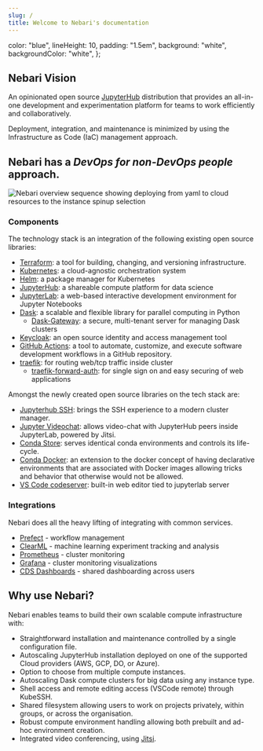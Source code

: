 ```yaml
---
slug: /
title: Welcome to Nebari's documentation
---
```


  color: "blue",
  lineHeight: 10,
  padding: "1.5em",
  background: "white",
  backgroundColor: "white",
};

## Nebari Vision

An opinionated open source [JupyterHub][jupyterhub] distribution that provides
an all-in-one development and experimentation platform for teams to work
efficiently and collaboratively.

Deployment, integration, and maintenance is minimized by using the
Infrastructure as Code (IaC) management approach.

## Nebari has a _DevOps for non-DevOps people_ approach.

![Nebari overview sequence showing deploying from yaml to cloud resources to the instance spinup selection](/img/welcome/nebari_overview_sequence.png)

### Components

The technology stack is an integration of the following existing open source libraries:

- [Terraform](https://www.terraform.io/intro/index.html): a tool for building, changing, and versioning infrastructure.
- [Kubernetes](https://kubernetes.io/docs/home/): a cloud-agnostic orchestration system
- [Helm](https://helm.sh/): a package manager for Kubernetes
- [JupyterHub](https://jupyter.org/hub): a shareable compute platform for data science
- [JupyterLab](https://jupyterlab.readthedocs.io/en/stable/): a web-based interactive development environment for Jupyter Notebooks
- [Dask](https://docs.dask.org/en/latest/): a scalable and flexible library for parallel computing in Python
  - [Dask-Gateway](https://gateway.dask.org/): a secure, multi-tenant server for managing Dask clusters
- [Keycloak](https://www.keycloak.org/): an open source identity and access management tool
- [GitHub Actions](https://docs.github.com/en/actions): a tool to automate, customize, and execute software development workflows in a GitHub repository.
- [traefik](https://traefik.io/): for routing web/tcp traffic inside cluster
  - [traefik-forward-auth](https://github.com/thomseddon/traefik-forward-auth): for single sign on and easy securing of web applications

Amongst the newly created open source libraries on the tech stack are:

- [Jupyterhub SSH](https://github.com/yuvipanda/jupyterhub-ssh): brings the SSH experience to a modern cluster manager.
- [Jupyter Videochat](https://github.com/yuvipanda/jupyter-videochat): allows video-chat with JupyterHub peers inside JupyterLab, powered by Jitsi.
- [Conda Store](https://github.com/quansight/conda-store): serves identical conda environments and controls its life-cycle.
- [Conda Docker](https://github.com/conda-incubator/conda-docker): an extension to the docker concept of having declarative environments that are associated with Docker images
  allowing tricks and behavior that otherwise would not be allowed.
- [VS Code codeserver](https://github.com/cdr/code-server): built-in web editor tied to jupyterlab server

### Integrations

Nebari does all the heavy lifting of integrating with common services.

- [Prefect](https://www.prefect.io/) - workflow management
- [ClearML](https://clear.ml/) - machine learning experiment tracking and analysis
- [Prometheus](https://prometheus.io/) - cluster monitoring
- [Grafana](https://grafana.com/) - cluster monitoring visualizations
- [CDS Dashboards](https://cdsdashboards.readthedocs.io/) - shared dashboarding across users

## Why use Nebari?

Nebari enables teams to build their own scalable compute infrastructure with:

- Straightforward installation and maintenance controlled by a single configuration file.
- Autoscaling JupyterHub installation deployed on one of the supported Cloud providers (AWS, GCP, DO, or Azure).
- Option to choose from multiple compute instances.
- Autoscaling Dask compute clusters for big data using any instance type.
- Shell access and remote editing access (VSCode remote) through KubeSSH.
- Shared filesystem allowing users to work on projects privately, within groups, or across the organisation.
- Robust compute environment handling allowing both prebuilt and ad-hoc environment creation.
- Integrated video conferencing, using [Jitsi](https://meet.jit.si/).

[jupyterhub]: https://jupyter.org/hub
